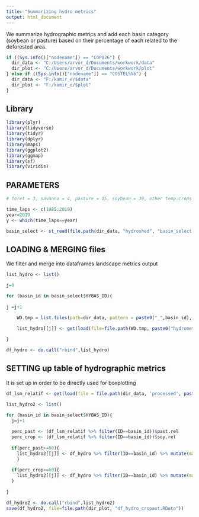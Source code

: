 ---
title: "Summarizing hydro metrics"
output: html_document
---

We summarize hydrographic metrics and add each basin category (soybean or pasture) based on their percentage of each related to the deforested area.

```{r }

if ((Sys.info()["nodename"]) == "COP026") {
  dir_data <- "C:/Users/arvor_d/Documents/workwork/data"
  dir_plot <- "C:/Users/arvor_d/Documents/workwork/plot"
} else if ((Sys.info()["nodename"]) == "COSTELSV6") {
  dir_data <- "F:/kamir_e/$data"
  dir_plot <- "F:/kamir_e/$plot"
}

```

## Library

```{r }

library(plyr)
library(tidyverse)
library(tidyr)
library(dplyr)
library(maps)
library(ggplot2)
library(ggmap)
library(sf)
library(viridis)

```

## PARAMETERS

```{r }

# foret = 3, savanna = 4, pasture = 15, soybean = 39, other temp.crops = 41, per.crops = 36

time_laps <- c(1985:2019)
year=2019
y <- which(time_laps==year)

basin_select <- st_read(file.path(dir_data, "hydroshed", "basin_select.shp"))

```

## LOADING & MERGING files

We filter and merge into dataframes landscape metrics output

```{r }

list_hydro <- list()

j=0

for (basin_id in basin_select$HYBAS_ID){
  
j =j+1

    WD.tmp = list.files(path=dir_data, pattern = paste0("_",basin_id), full.names = TRUE)[1]
    
    list_hydro[[j]] <- get(load(file=file.path(WD.tmp, paste0("hydrometric_",basin_id,".RData")))) %>% mutate(annee=year, ID=basin_id) 

}

df_hydro <- do.call("rbind",list_hydro) 

```

## SETTING up table of hydrographic metrics

It is set up in order to be directly used for boxplotting

```{r }

df_lsm_relatif <- get(load(file = file.path(dir_data, 'processed', paste0("df_lsm_relatif.RData")))) %>% rename(value=for.nat, ID=hybas_id)

list_hydro2 <- list()

for (basin_id in basin_select$HYBAS_ID){
  j=j+1
  
  perc_past <- (df_lsm_relatif %>% filter(ID==basin_id))$past.rel
  perc_crop <- (df_lsm_relatif %>% filter(ID==basin_id))$soy.rel
  
  if(perc_past>=60){
    list_hydro2[[j]] <- df_hydro %>% filter(ID==basin_id) %>% mutate(maj='pasture')
    }
  
  if(perc_crop>=60){
    list_hydro2[[j]] <- df_hydro %>% filter(ID==basin_id) %>% mutate(maj='soybean')
  }
  
}

df_hydro2 <- do.call("rbind",list_hydro2) 
save(df_hydro2, file=file.path(dir_plot, "df_hydro_cropast.RData"))

```


